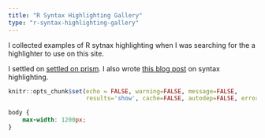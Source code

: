 ```yaml
---
title: "R Syntax Highlighting Gallery"
type: "r-syntax-highlighting-gallery"
---
```


I collected examples of R sytnax highlighting when I was
searching for the a highlighter to use on this site.

I settled on [settled on prism](https://github.com/tmastny/hugo-xmin/blob/857952f21bd1b7c42ea7951e6d9c3380143126ad/sass/prism-vs.scss#L1-L4).
I also wrote [this blog post](/blog/syntax-highlighting) on syntax highlighting.

```r
knitr::opts_chunk$set(echo = FALSE, warning=FALSE, message=FALSE,
                      results='show', cache=FALSE, autodep=FALSE, error = TRUE)
```

```css
body {
	max-width: 1200px;
}
```
